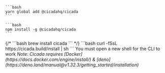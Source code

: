 <Tabs>
   <Tab title="yarn">
    
    ```bash
    yarn global add @cicadahq/cicada
    ```

  </Tab>
  <Tab title="npm">
    
    ```bash
    npm install -g @cicadahq/cicada 
    ```
  </Tab>
  {/*
  </Tab>
  <Tab title="brew">
    ```bash
    brew install cicada
    ```
  </Tab> */}
  <Tab title="curl">
    ```bash
    curl -fSsL https://cicada.build/install | sh
    ```
  You must open a new shell for the CLI to work
  </Tab>
</Tabs>

<em>
  Note: Cicada requires [Docker](https://docs.docker.com/engine/install/) &
  [deno](https://deno.land/manual@v1.32.3/getting_started/installation)
</em>
